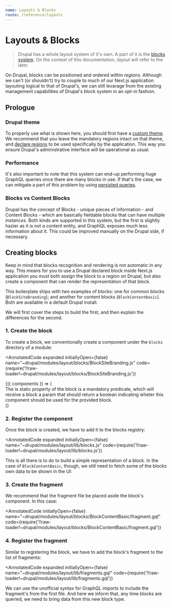 ```yaml
---
name: Layouts & Blocks
route: /reference/layouts
---
```



# Layouts & Blocks

> Drupal has a whole layout system of it's own. A part of it is the [blocks system](https://www.drupal.org/docs/user_guide/en/blocks-chapter.html). On the context of this documentation, _layout_ will refer to the later.

On Drupal, blocks can be positioned and ordered within _regions_. Although we can't (or shouldn't) try to couple to much of our Next.js application layouting logical to that of Drupal's, we can still levarage from the existing management capabilities of Drupal's block system in an _opt-in_ fashion.

## Prologue

### Drupal theme

To properly use what is shown here, you should first have a [custom theme](https://www.drupal.org/docs/8/theming-drupal-8/defining-a-theme-with-an-infoyml-file). We recommend that you leave the mandatory regions intact on that theme, and [declare regions](https://www.drupal.org/node/2469113) to be used specifically by the application. This way you ensure Drupal's administrative interface will be operational as usual.

### Performance

It's also important to note that this system can end-up performing huge GraphQL queries once there are many blocks in use. If that's the case, we can mitigate a part of this problem by using [persisted queries](https://blog.apollographql.com/persisted-graphql-queries-with-apollo-client-119fd7e6bba5).

### Blocks vs Content Blocks

Drupal has the concept of Blocks - unique pieces of information - and Content Blocks - which are basically fieldable blocks that can have multiple _instances_. Both kinds are supported in this system, but the first is slightly hazier as it is not a content entity, and GraphQL exposes much less information about it. This could be improved manually on the Drupal side, if necessary.

## Creating blocks

Keep in mind that blocks recognition and rendering is not automatic in any way. This means for you to use a Drupal declared block inside Next.js application you must both assign the block to a region on Drupal, but also create a component that can render the representation of that block.

This boilerplate ships with two examples of blocks: one for common blocks (`BlockSiteBranding`); and another for content blocks (`BlockContentBasic`). Both are available in a default Drupal install.

We will first cover the steps to build the first, and then explain the differences for the second.

### 1. Create the block

To create a block, we conventionally create a component under the `blocks` directory of a module:

<AnnotatedCode
  expanded
  initiallyOpen={false}
  name="~drupal/modules/layout/blocks/BlockSiteBranding.js"
  code={require('!!raw-loader!~drupal/modules/layout/blocks/BlockSiteBranding.js')}
>
  <Annotation line={38}>
    {({ components }) => (
      <div>
        The <components.inlineCode>is</components.inlineCode> static property of
        the block is a mandatory predicate, which will receive a block a param
        that should return a boolean indicating wheter this component should be
        used for the provided block.
      </div>
    )}
  </Annotation>
</AnnotatedCode>

### 2. Register the component

Once the block is created, we have to add it to the blocks registry:

<AnnotatedCode
  expanded
  initiallyOpen={false}
  name="~drupal/modules/layout/lib/blocks.js"
  code={require('!!raw-loader!~drupal/modules/layout/lib/blocks.js')}
>
  <Annotation line={5} />
  <Annotation line={11} to={15} />
</AnnotatedCode>

This is all there is to do to build a simple representation of a block. In the case of `BlockContentBasic`, though, we still need to fetch some of the blocks own data to be shown in the UI:

### 3. Create the fragment

We recommend that the fragment file be placed aside the block's component. In this case:

<AnnotatedCode
  initiallyOpen={false}
  name="~drupal/modules/layout/blocks/BlockContentBasic/fragment.gql"
  code={require('!!raw-loader!~drupal/modules/layout/blocks/BlockContentBasic/fragment.gql')}
>
  <Annotation line={1} to={6} />
</AnnotatedCode>

### 4. Register the fragment

Similar to registering the block, we have to add the block's fragment to the list of fragments:

<AnnotatedCode
  expanded
  initiallyOpen={false}
  name="~drupal/modules/layout/lib/fragments.gql"
  code={require('!!raw-loader!~drupal/modules/layout/lib/fragments.gql')}
>
  <Annotation line={1}>
    We can use the unofficial syntax for GraphQL imports to include the
    fragment's from the first file.
  </Annotation>
  <Annotation line={15}>
    And here we inform that, any time blocks are queried, we need to bring data
    from this new block type.
  </Annotation>
</AnnotatedCode>
